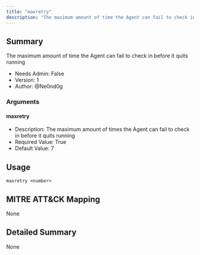 ```yaml
---
title: "maxretry"
description: "The maximum amount of time the Agent can fail to check in before it quits running"
---
```


## Summary

The maximum amount of time the Agent can fail to check in before it quits running

- Needs Admin: False  
- Version: 1  
- Author: @Ne0nd0g

### Arguments

#### maxretry

- Description: The maximum amount of times the Agent can fail to check in before it quits running
- Required Value: True
- Default Value: 7

## Usage

```
maxretry <number>
```

## MITRE ATT&CK Mapping

None

## Detailed Summary

None
